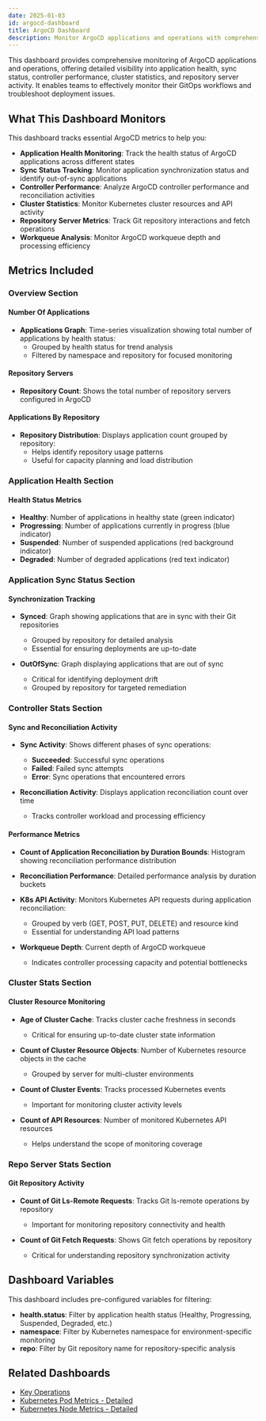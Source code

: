 ```yaml
---
date: 2025-01-03
id: argocd-dashboard
title: ArgoCD Dashboard
description: Monitor ArgoCD applications and operations with comprehensive metrics including application health, sync status, controller performance, cluster stats, and repository server activity.
---
```


This dashboard provides comprehensive monitoring of ArgoCD applications and operations, offering detailed visibility into application health, sync status, controller performance, cluster statistics, and repository server activity. It enables teams to effectively monitor their GitOps workflows and troubleshoot deployment issues.

<div className="flex justify-center">
  <DashboardActions 
    dashboardJsonUrl="https://raw.githubusercontent.com/SigNoz/dashboards/refs/heads/main/argocd/argocd.json"
    dashboardName="ArgoCD Dashboard"
  />
</div>

## What This Dashboard Monitors

This dashboard tracks essential ArgoCD metrics to help you:

- **Application Health Monitoring**: Track the health status of ArgoCD applications across different states
- **Sync Status Tracking**: Monitor application synchronization status and identify out-of-sync applications
- **Controller Performance**: Analyze ArgoCD controller performance and reconciliation activities
- **Cluster Statistics**: Monitor Kubernetes cluster resources and API activity
- **Repository Server Metrics**: Track Git repository interactions and fetch operations
- **Workqueue Analysis**: Monitor ArgoCD workqueue depth and processing efficiency

## Metrics Included

### Overview Section

#### Number Of Applications
- **Applications Graph**: Time-series visualization showing total number of applications by health status:
  - Grouped by health status for trend analysis
  - Filtered by namespace and repository for focused monitoring

#### Repository Servers
- **Repository Count**: Shows the total number of repository servers configured in ArgoCD

#### Applications By Repository
- **Repository Distribution**: Displays application count grouped by repository:
  - Helps identify repository usage patterns
  - Useful for capacity planning and load distribution

### Application Health Section

#### Health Status Metrics
- **Healthy**: Number of applications in healthy state (green indicator)
- **Progressing**: Number of applications currently in progress (blue indicator)
- **Suspended**: Number of suspended applications (red background indicator)
- **Degraded**: Number of degraded applications (red text indicator)

### Application Sync Status Section

#### Synchronization Tracking
- **Synced**: Graph showing applications that are in sync with their Git repositories
  - Grouped by repository for detailed analysis
  - Essential for ensuring deployments are up-to-date

- **OutOfSync**: Graph displaying applications that are out of sync
  - Critical for identifying deployment drift
  - Grouped by repository for targeted remediation

### Controller Stats Section

#### Sync and Reconciliation Activity
- **Sync Activity**: Shows different phases of sync operations:
  - **Succeeded**: Successful sync operations
  - **Failed**: Failed sync attempts  
  - **Error**: Sync operations that encountered errors

- **Reconciliation Activity**: Displays application reconciliation count over time
  - Tracks controller workload and processing efficiency

#### Performance Metrics
- **Count of Application Reconciliation by Duration Bounds**: Histogram showing reconciliation performance distribution
- **Reconciliation Performance**: Detailed performance analysis by duration buckets
- **K8s API Activity**: Monitors Kubernetes API requests during application reconciliation:
  - Grouped by verb (GET, POST, PUT, DELETE) and resource kind
  - Essential for understanding API load patterns

- **Workqueue Depth**: Current depth of ArgoCD workqueue
  - Indicates controller processing capacity and potential bottlenecks

### Cluster Stats Section

#### Cluster Resource Monitoring
- **Age of Cluster Cache**: Tracks cluster cache freshness in seconds
  - Critical for ensuring up-to-date cluster state information

- **Count of Cluster Resource Objects**: Number of Kubernetes resource objects in the cache
  - Grouped by server for multi-cluster environments

- **Count of Cluster Events**: Tracks processed Kubernetes events
  - Important for monitoring cluster activity levels

- **Count of API Resources**: Number of monitored Kubernetes API resources
  - Helps understand the scope of monitoring coverage

### Repo Server Stats Section

#### Git Repository Activity
- **Count of Git Ls-Remote Requests**: Tracks Git ls-remote operations by repository
  - Important for monitoring repository connectivity and health

- **Count of Git Fetch Requests**: Shows Git fetch operations by repository
  - Critical for understanding repository synchronization activity

## Dashboard Variables

This dashboard includes pre-configured variables for filtering:

- **health.status**: Filter by application health status (Healthy, Progressing, Suspended, Degraded, etc.)
- **namespace**: Filter by Kubernetes namespace for environment-specific monitoring
- **repo**: Filter by Git repository name for repository-specific analysis

## Related Dashboards

- [Key Operations](/docs/dashboards/dashboard-templates/key-operations)
- [Kubernetes Pod Metrics - Detailed](/docs/dashboards/dashboard-templates/kubernetes-pod-metrics-detailed)
- [Kubernetes Node Metrics - Detailed](/docs/dashboards/dashboard-templates/kubernetes-node-metrics-detailed)